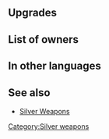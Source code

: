 {{SkillPage Tabs}}{{Weapon Infobox
|tagid=SID_銀の槍＋
|weaponType=Lance
|weaponName={{PAGENAME}}
|altWeaponName=Silver Lance Plus
|might=15
|range=1
|effect=
|cost=300
|exclusive=0
|statModifiers=0,15,0,0,0
|refinePaths=default
|refineSP=350
|refineMedals=500
|refineStones=50
|upgradedMight=16
|properties=random_all
}}
==Upgrades==
{{Weapon Upgrade List}}
==List of owners==
{{Skill Hero List}}
==In other languages==
{{OtherLanguages
|japanese=銀の槍＋
|german=Silberlanze+
|spanishEU=Lanza plata +
|spanishLA=Lanza plata +
|french=Lance argent +
|italian=Lancia argento+
|chineseTW=銀槍＋
|portuguese=Lança de prata+
}}
==See also==
* [[Silver Weapons]]
{{Weapons Navbox}}
[[Category:Silver weapons]]